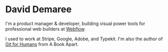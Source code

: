 # David Demaree

I'm a product manager & developer, building visual power tools for professional web builders at [Webflow](https://webflow.com/).

I used to work at Stripe, Google, Adobe, and Typekit. I'm also the author of [Git for Humans](https://abookapart.com/products/git-for-humans) from A Book Apart.

